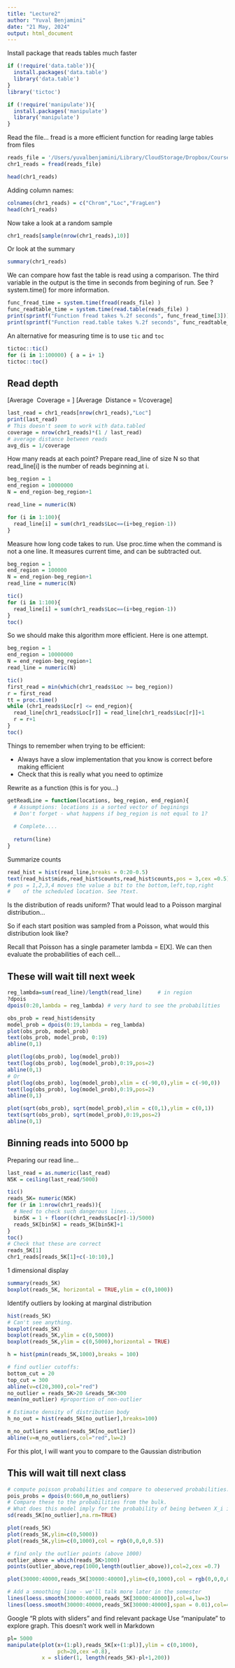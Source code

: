 ```yaml
---
title: "Lecture2"
author: "Yuval Benjamini"
date: "21 May, 2024"
output: html_document
---
```




Install package that reads tables much faster
```r
if (!require('data.table')){
  install.packages('data.table')
  library('data.table')
}
library('tictoc')

if (!require('manipulate')){
  install.packages('manipulate')
  library('manipulate')
}


```

Read the file...
fread is a more efficient function for reading large tables from files

```r
reads_file = '/Users/yuvalbenjamini/Library/CloudStorage/Dropbox/Courses/Lab/Lab_52568_16/DNAseq/Data/TCGA-13-0723-10B_lib2_all_chr1.forward'
chr1_reads = fread(reads_file) 

head(chr1_reads)
```

Adding column names:
```r
colnames(chr1_reads) = c("Chrom","Loc","FragLen")   
head(chr1_reads)
```

Now take a look at a random sample
```r
chr1_reads[sample(nrow(chr1_reads),10)]
```

Or look at the summary
```r
summary(chr1_reads)
```

We can compare how fast the table is read using a comparison.
The third variable in the output is the time in seconds from begining of run.
See ?system.time() for more information.

```r

func_fread_time = system.time(fread(reads_file) )
func_readtable_time = system.time(read.table(reads_file) )
print(sprintf("Function fread takes %.2f seconds", func_fread_time[3]))
print(sprintf("Function read.table takes %.2f seconds", func_readtable_time[3]))
```

An alternative for measuring time is to use `tic` and `toc`
```r
tictoc::tic()
for (i in 1:100000) { a = i+ 1}
tictoc::toc()
```

Read depth
---------

\[Average\  Coverage = \frac{Total\ Reads}{Total\ Bases}\]
\[Average\  Distance = 1/coverage\]
```r
last_read = chr1_reads[nrow(chr1_reads),"Loc"]
print(last_read)
# This doesn't seem to work with data.tabled
coverage = nrow(chr1_reads)*(1 / last_read)
# average distance between reads
avg_dis = 1/coverage
```

How many reads at each point? 
Prepare read_line of size N 
so that read_line[i] is the number of reads beginning at i.
```r
beg_region = 1
end_region = 10000000
N = end_region-beg_region+1

read_line = numeric(N)

for (i in 1:100){
  read_line[i] = sum(chr1_reads$Loc==(i+beg_region-1))
}
```

Measure how long code takes to run.
Use proc.time when the command is not a one line. 
It measures current time, and can be subtracted out.
```r
beg_region = 1
end_region = 100000
N = end_region-beg_region+1
read_line = numeric(N)

tic()
for (i in 1:100){
  read_line[i] = sum(chr1_reads$Loc==(i+beg_region-1))
}
toc()
```


So we should make this algorithm more efficient. 
Here is one attempt.  
```r
beg_region = 1
end_region = 10000000
N = end_region-beg_region+1
read_line = numeric(N)

tic()
first_read = min(which(chr1_reads$Loc >= beg_region)) 
r = first_read
tt = proc.time()
while (chr1_reads$Loc[r] <= end_region){
  read_line[chr1_reads$Loc[r]] = read_line[chr1_reads$Loc[r]]+1
  r = r+1
}
toc()
```

Things to remember when trying to be efficient: 

- Always have a slow implementation that you know is correct before making efficient
- Check that this is really what you need to optimize

Rewrite as a function
(this is for you...)
```r
getReadLine = function(locations, beg_region, end_region){
  # Assumptions: locations is a sorted vector of beginings
  # Don't forget - what happens if beg_region is not equal to 1?
  
  # Complete....
  
  return(line)
}
```


Summarize counts
```r

read_hist = hist(read_line,breaks = 0:20-0.5)
text(read_hist$mids,read_hist$counts,read_hist$counts,pos = 3,cex =0.5)
# pos = 1,2,3,4 moves the value a bit to the bottom,left,top,right
#    of the scheduled location. See ?text.

```

Is the distribution of reads uniform? 
That would lead to a Poisson marginal distribution...

So if each start position was sampled from a Poisson, 
what would this distribution look like?

Recall that Poisson has a single parameter lambda = E[X].
We can then evaluate the probabilities of each cell...

## These will wait till next week

```r
reg_lambda=sum(read_line)/length(read_line)     # in region
?dpois
dpois(0:20,lambda = reg_lambda) # very hard to see the probabilities

obs_prob = read_hist$density
model_prob = dpois(0:19,lambda = reg_lambda)
plot(obs_prob, model_prob)
text(obs_prob, model_prob, 0:19)
abline(0,1)

plot(log(obs_prob), log(model_prob))
text(log(obs_prob), log(model_prob),0:19,pos=2)
abline(0,1)
# Or
plot(log(obs_prob), log(model_prob),xlim = c(-90,0),ylim = c(-90,0))
text(log(obs_prob), log(model_prob),0:19,pos=2)
abline(0,1)

plot(sqrt(obs_prob), sqrt(model_prob),xlim = c(0,1),ylim = c(0,1))
text(sqrt(obs_prob), sqrt(model_prob),0:19,pos=2)
abline(0,1)

```


## Binning reads into 5000 bp 

Preparing our read line...
```r
last_read = as.numeric(last_read)
N5K = ceiling(last_read/5000)

tic()
reads_5K= numeric(N5K)
for (r in 1:nrow(chr1_reads)){
  # Need to check such dangerous lines...
  bin5K = 1 + floor((chr1_reads$Loc[r]-1)/5000) 
  reads_5K[bin5K] = reads_5K[bin5K]+1 
}
toc()
# Check that these are correct
reads_5K[1]
chr1_reads[reads_5K[1]+c(-10:10),]
```

1 dimensional display
```r
summary(reads_5K)
boxplot(reads_5K, horizontal = TRUE,ylim = c(0,1000))

```

Identify outliers by looking at marginal distribution
```r
hist(reads_5K)
# Can't see anything.
boxplot(reads_5K)
boxplot(reads_5K,ylim = c(0,5000))
boxplot(reads_5K,ylim = c(0,5000),horizontal = TRUE)
```

```r
h = hist(pmin(reads_5K,1000),breaks = 100)

# find outlier cutoffs:
bottom_cut = 20
top_cut = 300
abline(v=c(20,300),col="red")
no_outlier = reads_5K>20 &reads_5K<300
mean(no_outlier) #proportion of non-outlier

# Estimate density of distribution body
h_no_out = hist(reads_5K[no_outlier],breaks=100)

m_no_outliers =mean(reads_5K[no_outlier])
abline(v=m_no_outliers,col="red",lw=2)
```

For this plot, I will want you to compare to the Gaussian distribution

## This will wait till next class
```r
# compute poisson probabilities and compare to obeserved probabilities...
pois_probs = dpois(0:660,m_no_outliers)
# Compare these to the probabilities from the bulk. 
# What does this model imply for the probability of being between X_i in 100:109?
sd(reads_5K[no_outlier],na.rm=TRUE)
```



```r
plot(reads_5K)
plot(reads_5K,ylim=c(0,5000))
plot(reads_5K,ylim=c(0,1000),col = rgb(0,0,0,0.5))

# find only the outlier points (above 1000)
outlier_above = which(reads_5K>1000)
points(outlier_above,rep(1000,length(outlier_above)),col=2,cex =0.7)

plot(30000:40000,reads_5K[30000:40000],ylim=c(0,1000),col = rgb(0,0,0,0.5),cex =0.5)

# Add a smoothing line - we'll talk more later in the semester
lines(loess.smooth(30000:40000,reads_5K[30000:40000]),col=4,lw=3)
lines(loess.smooth(30000:40000,reads_5K[30000:40000],span = 0.01),col=4,lw=3)
```

Google "R plots with sliders" and find relevant package
Use "manipulate" to explore graph. This doesn't work well in Markdown

```r

pl= 5000
manipulate(plot(x+(1:pl),reads_5K[x+(1:pl)],ylim = c(0,1000),
                pch=20,cex =0.8), 
           x = slider(1, length(reads_5K)-pl+1,200))
```

